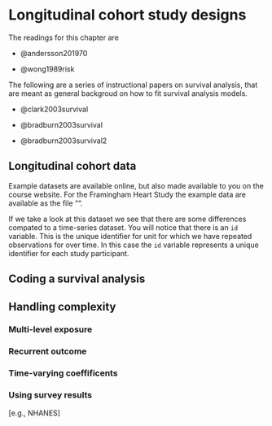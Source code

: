 # Longitudinal cohort study designs

The readings for this chapter are

- @andersson201970

- @wong1989risk

The following are a series of instructional papers on survival analysis, that are 
meant as general backgroud on how to fit survival analysis models.  

- @clark2003survival

- @bradburn2003survival

- @bradburn2003survival2


## Longitudinal cohort data
Example datasets are available online, but also made available to you on the course 
website. For the Framingham Heart Study the example data are available as the file "". 


If we take a look at this dataset we see that there are some differences compated 
to a time-series dataset. You will notice that there is an `id` variable. This is 
the unique identifier for unit for which we have repeated observations for over time.
In this case the `id` variable represents a unique identifier for each study participant.


## Coding a survival analysis

## Handling complexity

### Multi-level exposure

### Recurrent outcome

### Time-varying coeffificents

### Using survey results

[e.g., NHANES]

